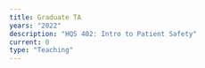 ```yaml
---
title: Graduate TA
years: "2022"
description: "HQS 402: Intro to Patient Safety"
current: 0
type: "Teaching"
---
```


![]()
